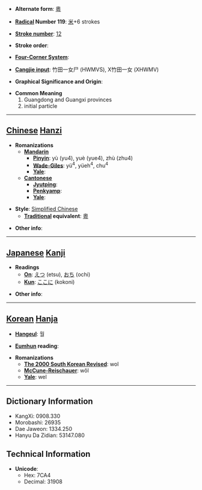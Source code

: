 * '''Alternate form''': [[粵]]

* '''[[Wiktionary:Chinese radical index| Radical]] Number 119''': [[Wiktionary:Chinese radical index 米|米]]+6 strokes

* '''[[Wiktionary:Chinese total strokes index|Stroke number]]''': [[Wiktionary:Chinese total strokes index 12|12]]

* '''Stroke order''': 

* '''[[Wiktionary:Chinese four corner index|Four-Corner System]]''': 

* '''[[Wiktionary:Chinese Cangjie index|Cangjie input]]''': 竹田一女尸 (HWMVS), X竹田一女 (XHWMV)

* '''Graphical Significance and Origin''': 

* '''Common Meaning'''
*#Guangdong and Guangxi provinces
*# initial particle


----

== [[Chinese]] [[Hanzi]] ==

* '''Romanizations'''
** '''[[Mandarin]]'''
*** '''[[Pinyin]]''': yù (yu4), yuè (yue4), zhù (zhu4)
*** '''[[Wade-Giles]]''': yü<sup>4</sup>, yüeh<sup>4</sup>, chu<sup>4</sup>
*** '''[[Yale]]''': 
** '''[[Cantonese]]'''
*** '''[[Jyutping]]''':
*** '''[[Penkyamp]]''': 
*** '''[[Yale]]''': 

* '''Style''': [[Simplified Chinese]] 
** '''[[Traditional Chinese|Traditional]] equivalent''': [[粵]]

* '''Other info''': 

----

== [[Japanese]] [[Kanji]] ==

* '''Readings'''
** '''[[On]]''': [[えつ]] (etsu), [[おち]] (ochi)
** '''[[Kun]]''': [[ここに]] (kokoni)

* '''Other info''':  

----

== [[Korean]] [[Hanja]] ==

* '''[[Hangeul]]''': 월

* '''[[Eumhun]] reading''': 

* '''Romanizations'''
** '''[[The 2000 South Korean Revised Romanization|The 2000 South Korean Revised]]''': wol
** '''[[McCune-Reischauer]]''': wŏl
** '''[[Yale]]''': wel

----

== Dictionary Information ==

* KangXi: 0908.330
* Morobashi: 26935
* Dae Jaweon: 1334.250
* Hanyu Da Zidian: 53147.080

== Technical Information ==

* '''Unicode''':
** Hex: 7CA4
** Decimal: 31908